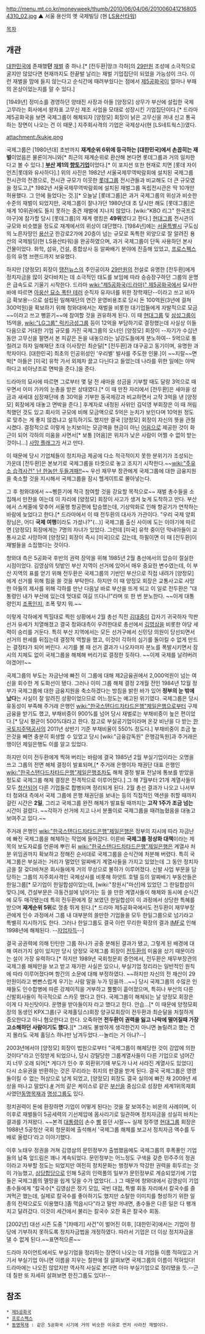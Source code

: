 http://menu.mt.co.kr/moneyweek/thumb/2010/06/04/06/2010060412168054310_02.jpg
▲ 서울 용산의 옛 국제빌딩 (현 [[LS]]용산타워)

[[목차]]
== 개관 ==
[[대한민국]]에 존재했'''던''' [[재벌]] 중 하나.[* [전두환|땅크 각하]의 [[29만원]] 조성에 소극적으로 굴지만 않았다면 현재까지도 한끝발 날리는 재벌 기업집단이 되었을 가능성이 크다. 이런 재벌을 맘에 들지 않는다고 순식간에 때려부쉈다는 점에서 [[제5공화국]]이 얼마나 부패의 온상이었는지를 알 수 있다.]

[1949년] 정미소를 경영하던 양태진 사장과 아들 [양정모] 상무가 부산에 설립한 국제고무라는 회사에서 왕자표 고무신 제조 사업을 모태로 성장시킨 기업집단이다.[* 드라마 제5공화국을 보면 국제그룹이 해체되자 [양정모] 회장이 낡은 고무신을 꺼내 신고 통곡하는 장면이 나오는 건 이 때문.] 지주회사격의 기업은 국제상사(현 [LS네트웍스])였다.

attachment:/kukje.png

국제그룹은 [1980년대] 초반까지 '''재계순위 6위에 등극하는 [대한민국]에서 손꼽히는 재벌'''이었음은 물론이거니와[* 최근의 재계순위로 환산해 본다면 롯데그룹과 거의 일치한다고 볼 수 있다.] '''[[부산광역시|부산]] 제1의 [[향토기업]]'''이었다.[* 이 포지션 또한 현재로 치면 [롯데 자이언츠|롯데와 유사하다].] 위의 사진은 1982년 서울국제무역박람회에 설치된 국제그룹 전시관의 전경으로, 전시관 규모가 이웃한 [[롯데그룹]] 전시관들과 비교해도 더 큰 규모였을 정도고,[* 1982년 서울국제무역박람회에 설치된 재벌그룹 독립전시관은 딱 10개만 허용했다. 그 안에 들었다는 것.][* 오늘날 [롯데그룹]은 과거 국제그룹의 위상과 비슷한 수준의 재벌이 되었지만, 국제그룹이 잘나가던 1980년대 초 당시만 해도 [롯데그룹]은 재계 10위권에도 들지 못하는 중견 재벌에 지나지 않았다. [wiki:"KBO 리그" 한국프로야구]에 참가할 당시 [롯데그룹]의 재계 랭킹은 '''49위'''였다고 한다.] [[현대그룹]] 전시관의 규모와 비슷했을 정도로 재계에서의 위상이 대단했다. [1984년]에는 [[서울특별시]] 구도심의 노른자땅인 [[용산구]] 한강로2가에 20층이 넘는 규모로 독특한 외양으로 잘 알려진 용산의 국제빌딩(현 LS용산타워)을 완공하였으며, 과거 국제그룹이 단독 사용하던 본사 건물이었다. 화학, 섬유, 건설, 종합상사 등 알짜배기 분야에 진출해 있었고, [[프로스펙스]] 등의 유명 브랜드까지 보유했다.

하지만 [양정모] 회장이 [[땡전뉴스]]의 주인공이자 [[29만원]]의 전설로 유명한 [전두환]에게 정치자금을 많이 갖다바치는 데 소극적인 태도를 보임에 따라 승승장구하던 그룹의 운명은 급속도로 기울기 시작한다. 드라마 [[wiki:"제5공화국(드라마)" 제5공화국]]에서 묘사한 바에 따르면 [[아웅산 묘소 폭탄 테러]] 순직자 유자녀를 위한 장학재단--이라고 쓰고 비자금 확보용--으로 설립된 일해재단의 연간 운영비용조로 당시 돈 100억원(3년에 걸쳐 300억원)을 확보하기 위해 청와대에서는 재벌을 비롯한 대기업들에게 자발적으로 모금~~이라고 쓰고 삥뜯기~~에 참여할 것을 권유하게 된다. 이 때 [[현대그룹]] 및 [[삼성그룹]]이 15억을, [[wiki:"LG그룹" 럭키금성그룹]] 등이 12억을 부담하기로 결정했는데 사실상 이들 다음으로 거대한 기업 규모를 가진 국제그룹의 오너인 [양정모] 회장이 --자기가 수십년 동안 고무신을 팔면서 본 피같은 돈을 내놓으라는 날강도들에게 분노하여-- 5억으로 퉁칠려고 하자 일해재단 초대 이사장인 최순달[* [전두환]과 대구공고 동기이며, 유명한 과학자이다. [대한민국] 최초의 인공위성인 '우리별' 발사를 주도한 인물.]이 ~~지랄~~면박[* 아들은 [미국] 유학 가서 외제차 끌고 다닌다고 들었는데 나라를 위한 일에는 야박하다고 비아냥조로 면박을 준다.]을 준다.

드라마의 묘사에 따르면 그로부터 몇 달 전 새마을 성금을 기부할 때도 달랑 3억으로 때우면서 이미 가카의 눈총을 받은 상태였다.[* 이 때 만찬 자리에서 [전두환]은 새마을 성금과 새세대 심장재단에 총 30억을 기부한 동국제강과 비교하면서 고작 3억을 낸 [양정모] 회장에게 대놓고 면박을 준다.] 후계자로 내정된 사위인 김덕영 부회장은 이 때 꺼림칙했던 것도 있고 회사의 규모에 비해 모금액으로 5억은 눈치가 보인다며 10억원 정도로 맞추는 게 좋지 않겠냐고 설득하기도 했지만 결국 [양정모] 회장이 자신의 뜻을 관철시켰다. 결정적으로 이렇게 눈치보이는 모금액을 현금이 아닌 [[어음]]으로 제공한 것이 화근이 되어 각하의 미움을 사면서[* 보통 [어음]은 위치가 낮은 사람이 어쩔 수 없이 받는 것이니...] [[사망 플래그]]가 서고 만다.

이 때문에 당시 기업체들이 정치자금 제공에 다소 적극적이지 못한 분위기가 조성되는 가운데 [전두환]은 본보기로 국제그룹을 타겟으로 놓고 조지기 시작한다.~~[[wiki:"주유소 습격사건" 난 한놈만 두들겨패!!]]~~ 우선 재무부 장관에게 국제그룹에 대한 금융지원을 축소할 것을 지시해서 국제그룹을 잠시 헬게이트로 몰아넣는다.

그 후 청와대에서 ~~삥뜯기에 적극 참여할 것을 강요할 목적으로~~ 재벌 총수들을 소집해서 만찬을 여는데 이 자리에 [양정모] 회장이 사고가 생겨 늦게 도착하고 만다. 부산에서 스케줄에 맞추어 서울행 항공편에 탑승했는데, 기상악화로 인해 항공기가 연착하는 바람에 늦었다고 한다.[* 드라마에서 이 때 전두환의 대사가 가관이다. "우리 국제 양회장님은, 어디 '''국제 여행'''이라도 가셨나?"(...)] 국제그룹 출신 사이에 도는 이야기에 따르면 [양정모] 회장에게는 7명의 자녀가 있었다. 그런데 [미국] 유학 중이던 막내아들이 교통사고로 사망하여 [양정모] 회장이 즉시 [미국]으로 갔는데, 하필이면 이 때 [전두환]이 재벌들을 소집했다는 것이다.

청와대 측은 5공화국 후반의 권력 장악을 위해 1985년 2월 총선에서의 압승이 절실한 시점이었다. 김영삼의 텃밭인 부산 지역이 선거에 있어서 매우 중요한 변수였는데, 이 부산 지역의 표를 얻기 위해 전두환은 국제그룹의 기반인 부산으로 직접 내려가 [양정모]에게 선거를 위해 힘을 쓸 것을 부탁한다. 하지만 이 때 양정모 회장은 교통사고로 사망한 아들의 제사를 위해 각하를 만난 다음날 바로 부산을 뜨게 되고 이 일로 전두환은 "대통령인 내가 부산에 있는데 멋대로 여길 뜨다니!"라며 또 한 번 분노한다. ~~이게 대통령인지 [[조폭]]인지, 조폭 맞지 뭐.~~

이렇게 각하에게 찍힐대로 찍힌 상황에서 2월 총선 직전 [[김대중]]이 갑자기 귀국하자 막판 선거 유세가 치열해졌고 결국 청와대측이 우려한대로 총선에서 [[김영삼]]을 비롯한 야당 세력이 승리를 거둔다. 특히 부산 지역에서는 모든 선거구에서 신민당 의원이 당선되면서 선거의 판세를 뒤집는데 결정적 역할을 했고, 이것이 각하의 심기를 돌이킬 수 없게 만드는 결정타가 되어 버린다. 시기를 볼 때 선거 결과가 나오자마자 분노를 폭발시키면서 잠시의 지체도 없이 국제그룹을 해체해 버리기로 결정한 듯하다. ~~이제 국제를 날려버려야겠어!!~~

국제그룹의 부도는 자금난에 빠진 이 그룹에 대해 제2금융권에서 2,000억원이 넘는 여신을 회수한 게 도화선이 됐다. 그러나 이미 그룹 해체 결정 2개월 전인 1984년 12월 정부가 국제그룹에 대한 금융지원을 축소하겠다는 방침을 밝힌 바가 있어 '''정부의 눈 밖에 났다'''는 사실이 잘 알려진 상황이었으므로 어느정도는 예고된 위기였다. 국제그룹은 당시 유동성이 부족해 주거래 은행인 [[wiki:"한국스탠다드차타드은행"제일은행]]으로부터 구제금융을 받기도 했고, 부채비중이 900%를 넘어 당시 재벌로는 부채비중이 높은 편이었다.[* 당시 평균이 500%대라고 한다. 참고로 부실공기업이라며 온갖 비난을 다 받는 [[한국토지주택공사]]의 2011년 상반기 기준 부채비율이 550% 정도다.] 부채비중이 조금 높은것을 빼면 충분히 회생할 수 있었고 당시 [wiki:"금융감독원" 은행감독원]과 주거래은행이던 제일은행도 이를 알고 있었다.

하지만 이미 전두환에게 찍혀 버리는 바람에 결국 1985년 2월 부실기업이라는 오명을 쓰고 그룹의 전면 해체 결정이 발표되며,[* 주거래 은행이자 채권단 대표 은행인 [[wiki:"한국스탠다드차타드은행"제일은행]]조차도 해체 결정 발표 전날에 통보를 받았을 정도로 국제그룹 해체 결정은 전격적으로 이루어졌다.] 그 해 7월부터 21개 계열사들이 모두 [[청산]]되어 다른 기업들로 합병되며 정리되게 된다. 2월 총선 결과가 나오고 나서부터 청와대 측에서 국제 그룹에 은행 채권단을 보내는 등의 직접적인 액션을 취할 때까지 걸린 시간은 '''2일''', 그리고 국제그룹 완전 해체가 발표될 때까지는 '''고작 1주가 조금 넘는''' 시간이 걸렸다. ~~각하가 선거에 지고 나서 분풀이로 국제그룹을 때려눕혔음을 대놓고 보여주고 있다.~~

주거래 은행인 [[wiki:"한국스탠다드차타드은행"제일은행]]은 정부의 지시에 따라 자금난에 빠진 국제그룹을 해체하는 작업에 들어갔다. 이른바 '''국제그룹 정상화 대책'''이라는 제목의 보도자료를 언론에 뿌린 뒤 [[wiki:"한국스탠다드차타드은행"제일은행]]은 계열사 처분 위임권까지 확보하고 정해진 순서대로 국제그룹을 순식간에 처분해 버렸다. 특히 국제그룹은 부실과는 거리가 멀었던 알짜배기 계열사들을 가지고 있었는데 그 동안 정치자금을 잘 갖다바쳐온 회사들에게 거의 무상으로 불하가 이루어졌다. 신발 사업 부문을 담당하는 그룹의 지주회사격인 국제상사를 비롯해 하얏트 호텔 등의 알짜배기 부동산들은 한일그룹[* 모기업이 한일합섬이었는데, [wiki:"창원시"마산]에 있었던 그 한일합섬이 맞다.]에, 건설부문은 극동건설에 넘어가는 등 쓸 만한 계열사들이 해체와 동시에 순식간에 모두 매각됐는데 특히 전두환에게 잘 보였던 한일합섬이 이 과정에서 상당한 특혜를 받으며 '''재계순위 5위'''로 껑충 뛰게 된다.[* 드라마 제5공화국에서도 전두환이 재무부장관에게 인수 과정에서 그룹 내 대부분의 쓸만한 기업들을 모두 한일그룹으로 넘기라고 특별히 지시하기도 한다. 그러나 한일그룹도 결국 이런 무리한 확장의 결과 [[IMF]]로 인해 1998년에 해체된다. --[[자업자득]]--] 

결국 공권력에 의해 탄탄한 그룹 하나가 공중 분해된 결과가 됐고, 그렇게 된 배경에 대해 여러가지 설이 있지만 당시 양정모 국제그룹 회장이 [[전두환]]의 미움을 샀기 때문이라는 설이 가장 유력하다.[* 하지만 1989년 국회청문회 증언에서, 전두환은 재무부장관의 국제그룹 해체안을 보고 받고 재가한 사실은 있으나, 부실기업 정리라는 일반적인 원칙에 따라 이루어졌다며 항간의 소문에 대해 부정하였다. ~~하지만 자신의 전 재산이 29만원이라고 뻔뻔스럽게 우기는 사람 말을 누가 믿을까...~~] 당시 국제그룹의 수많은 인재들도 인수합병에 따른 강제이직을 거부하고 뿔뿔이 흩어졌으며, 특히나 부산의 다른 신발회사들이 적극적으로 스카웃 했다고 한다. 국제그룹이 해체되는 날 양정모 회장은 이게 다 자신탓이다. 운명을 받아들이자 라고 했다고 한다. 안습...[* 이 때문에 양정모회장의 동생인 KPX그룹(구 국제홀딩스)회장 양규모회장이 전두환과 최순달을 처절하게 증오한다고 아니 혐오한다고 한다. 오죽하면 '''전두환이 권력을 잃고 나락에 떨어질때 가장 고소해하던 사람이기도 했다.'''][* 그래도 불쌍하게 생각한건지 아니면 놀릴려고 했는 건지 몰라도 국제 홀딩스 하나만 남겨두었다.--놀리는 거 아냐?--]

2003년에서야 [양정모] 회장이 법원으로부터 "국제그룹이 해체당한 것이 강압에 의한 것이다"라고 인정받게 되었으나, 당시 강탈당한 그룹계열사들이 다른 기업으로 넘어간지 너무 오래 되어[* 게다가 인수 후 외환위기때 부도가 나서 사라진 계열사도 있었다] 다시 소유권을 반환하는 것은 무리라는 취지의 판결을 받게 된다. 결국 국제그룹은 영영 돌이킬 수 없는 허상으로 남게 되었고, [양정모] 회장도 결국 실의에 빠진 채 2009년 세상을 떠나고 말았다.[http://news.naver.com/main/read.nhn?mode=LSD&mid=sec&sid1=102&oid=001&aid=0002578392 #] 거의 같은 케이스로 같은 [[부산]]을 중심으로 성장한 세계1위목재회사였던[[동명목재]]과  [[명성그룹]]도 있다.

정치권력이 돈에 환장하면 기업이 어떻게 된다는 것을 잘 보여주는 비운의 사례이며, 이 이후로 재벌들이 5공세력의 기선제압에 몸사리기로 일관하며 정치자금을 성실히 바치는 결과를 가져왔다. ~~본격 [[대통령]]이 손수 [[삥]] 뜯던 시절~~ 실제 정주영 [[현대그룹]] 회장은 1988년 5공청산 국회 청문회에 출석해서 '국제그룹 해체를 보고서 정치자금 액수를 두배로 올렸다'라고 이야기했다.

이후 노태우 정권을 거쳐 김영삼의 문민정부가 출범했음에도 국제그룹의 후폭풍인 기업들의 납죽 엎드림은 꽤나 계속되었다. 문민정부는 어느정도 구색을 갖춘 민주주의 정권이라고 자부할 정도는 되었지만 여전히 정치문화는 행정부가 막강한 권력을 휘두르는 것이 가능했고, [[삼당합당]]으로 인해 5공의 인력풀의 일부가 문민정부로 계승되었기에 기업들은 국제그룹의 멸망을 쉽게 잊을 수가 없었다(...) 그 때문에 청와대에서 김영삼이 기업 총수들에게 "칼국수[* 김영삼은 정기 모임, 국빈 대접, 특별 회동 자리에서 칼국수를 즐겨먹곤 했는데, 실제로 칼국수를 좋아하기도 했지만 소탈한 이미지를 형성하기 위한 일종의 전략으로도 이용했다.]좀 먹읍시다"라고 말만 꺼내면, 총수들은 다른 일은 다 팽개치고 달려갔다. 이것이 세간에서 불리는 칼국수 오찬 혹은 칼국수 회동.

[2002년] 대선 시즌 도중 "[차떼기] 사건"이 벌어진 이후, [대한민국]에서는 기업이 정당에 기부하지 못하도록 정치자금법을 개정하였다. 따라서 기업은 더 이상 정치자금을 댈 수 없게 된다.~~표면적으론~~

드라마 자이언트에서도 부실기업을 정리하는 장면이 나오는 데 기업들 이름 적혀있고 거기서 부실기업 아니면 이름을 지우는 칠판에 잘 살펴보면 국제그룹의 이름이 적혀있다! 드라마에는 나오진 않았지만 역사적 사실로 본다면 아마 부실기업으로 정리됐을 듯.--근데 칠판 또 자세히 살펴보면 한진그룹도 있다!--
== 참조 ==
 * [[제5공화국]]
 * [[프로스펙스]]
 * [[동명목재]] : 같은 5공화국 시기에 거의 비슷한 이유로 먼저 사라진 재벌이다.
